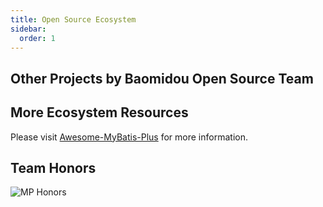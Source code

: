 ```yaml
---
title: Open Source Ecosystem
sidebar:
  order: 1
---
```



## Other Projects by Baomidou Open Source Team

<CardGrid>
  <LinkCard
    title="MybatisX"
    description="A powerful and completely free IDEA plugin that supports navigation, SQL auto-completion and generation, and code generation."
    href="https://github.com/baomidou/MybatisX"
  />
  <LinkCard
    title="Mybatis-Mate"
    description="An enterprise-level module for MyBatis-Plus, supporting advanced features like database and table sharding, data auditing, field encryption, data binding, data permissions, and automatic SQL maintenance for table structures."
    href="https://gitee.com/baomidou/mybatis-mate-examples"
  />
  <LinkCard
    title="AiZuDa"
    description="AiZuDa - Component library for low-code development platform."
    href="https://gitee.com/aizuda"
  />
  <LinkCard
    title="FlowLong"
    description="A truly domestic workflow engine, meticulously crafted for approval processes with Chinese characteristics."
    href="https://gitee.com/aizuda/flowlong"
  />
  <LinkCard
    title="SnailJob"
    description="A distributed task retry and scheduling platform."
    href="https://gitee.com/aizuda/snail-job"
  />
  <LinkCard
    title="Dynamic-Datasource"
    description="A powerful multi-datasource component based on SpringBoot, supporting Seata distributed transactions."
    href="https://gitee.com/baomidou/dynamic-datasource-spring-boot-starter"
  />
  <LinkCard
    title="Lock4j"
    description="A distributed lock component based on SpringBoot, supporting RedisTemplate, Redission, and Zookeeper simultaneously."
    href="https://gitee.com/baomidou/lock4j"
  />
  <LinkCard
    title="Shuan"
    description="A WEB security component based on Pac4J-JWT, enabling quick integration."
    href="https://gitee.com/baomidou/shaun"
  />
  <LinkCard
    title="Kisso"
    description="A single sign-on component based on Cookie."
    href="https://github.com/baomidou/kisso"
  />
  <LinkCard
    title="Kaptcha"
    description="A simple captcha component based on SpringBoot and Google Kaptcha - the ideal choice for basic captcha needs."
    href="https://gitee.com/baomidou/kaptcha-spring-boot-starter"
  />
</CardGrid>

## More Ecosystem Resources

Please visit [Awesome-MyBatis-Plus](https://github.com/baomidou/awesome-mybatis-plus) for more information.

## Team Honors

![MP Honors](/images/content/honor.webp)
